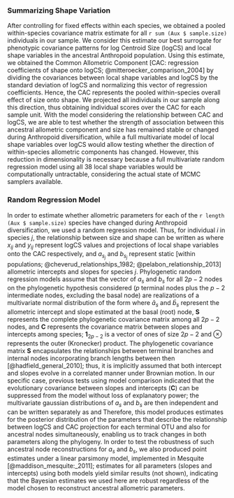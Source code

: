 ### Summarizing Shape Variation

After controlling for fixed effects within each species, we obtained a pooled within-species covariance matrix estimate for all `r sum (Aux $ sample.size)` individuals in our sample. We consider this estimate our best surrogate for phenotypic covariance patterns for log Centroid Size (logCS) and local shape variables in the ancestral Anthropoid population. Using this estimate, we obtained the Common Allometric Component [CAC: regression coefficients of shape onto logCS; @mitteroecker_comparison_2004] by dividing the covariances between local shape variables and logCS by the standard deviation of logCS and normalizing this vector of regression coefficients.
Hence, the CAC represents the pooled within-species overall effect of size onto shape. 
We projected all individuals in our sample along this direction, thus obtaining individual scores over the CAC for each sample unit.
With the model considering the relationship between CAC and logCS, we are able to test whether the strength of association between this ancestral allometric component and size has remained stable or changed during Anthropoid diversification, while a full multivariate model of local shape variables over logCS would allow testing whether the direction of within-species allometric components has changed.
However, this reduction in dimensionality is necessary because a full multivariate random regression model using all 38 local shape variables would be computationally untractable, considering the actual state of MCMC samplers available.

### Random Regression Model

In order to estimate whether allometric parameters for each of the `r length (Aux $ sample.size)` species have changed during Anthropoid diversification, we used a random regression model. Thus, for individual $i$ in species $j$, the relationship between size and shape can be written as
\begin{equation}
y_{ij} = a_{s_j} + b_{s_j} x_{ij}
\end{equation}
where $x_{ij}$ and $y_{ij}$ represent logCS values and projections of local shape variables onto the CAC respectively, and $a_{s_j}$ and $b_{s_j}$ represent static [within populations; @cheverud_relationships_1982; @pelabon_relationship_2013] allometric intercepts and slopes for species $j$.
Phylogenetic random regression models assume that the vector of $a_{s}$ and $b_{s}$ for all $2p - 2$ nodes on the phylogenetic hypothesis considered ($p$ terminal nodes plus the $p - 2$ intermediate nodes, excluding the basal node) are realizations of a multivariate normal distribution of the form
\begin{equation}
(a_{s}, b_{s}) \sim \mathcal{N}_{2(2p - 2)} \Big(\mathbf{1}_{2p - 2} \otimes (\bar{a}_s, \bar{b}_s), \mathbf{S} \otimes \mathbf{C} \Big)
\end{equation}
where $\bar{a}_s$ and $\bar{b}_s$ represent the allometric intercept and slope estimated at the basal (root) node, $\mathbf{S}$ represents the complete phylogenetic covariance matrix among all $2p - 2$ nodes, and $\mathbf{C}$ represents the covariance matrix between slopes and intercepts among species; $\mathbf{1}_{2p - 2}$ is a vector of ones of size $2p - 2$ and $\otimes$ represents the outer (Kronecker) product.
The phylogenetic covariance matrix $\mathbf{S}$ encapsulates the relationships between terminal branches and internal nodes incorporating branch lengths between then [@hadfield_general_2010]; thus, it is implicitly assumed that both intercept and slopes evolve in a correlated manner under Brownian motion.
In our specific case, previous tests using model comparison indicated that the evolutionary covariance between slopes and intercepts ($\mathbf{C}$) can be suppressed from the model without loss of explanatory power; the multivariate gaussian distributions of $a_s$ and $b_s$ are then independent and can be written separately as
\begin{equation}
a_{s} \sim \mathcal{N}_{2p - 2} \Big(\bar{a}_s\mathbf{1}_{2p - 2}, \mathbf{S}\Big)
\end{equation}
and
\begin{equation}
b_{s} \sim \mathcal{N}_{2p - 2} \Big(\bar{b}_s\mathbf{1}_{2p - 2}, \mathbf{S}\Big).
\end{equation}
Therefore, this model produces estimates for the posterior distribution of the parameters that describe the relationship between logCS and CAC projection for each terminal OTU and also for ancestral nodes simultaneously, enabling us to track changes in both parameters along the phylogeny.
In order to test the robustness of such ancestral node reconstructions for $a_s$ and $b_s$, we also produced point estimates under a linear parsimony model, implemented in Mesquite [@maddison_mesquite:_2011]; estimates for all parameters (slopes and intercepts) using both models yield similar results (not shown), indicating that the Bayesian estimates we used here are robust regardless of the model chosen to reconstruct ancestral allometric parameters.

